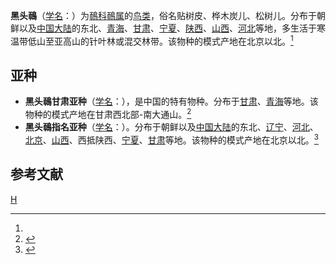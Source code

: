 {{Speciesbox 
| genus = Sitta
| species = villosa
| status = LC
| status_system = IUCN3.1
| status_ref = <ref>{{IUCN|id=22711188 |title=''Sitta villosa'' |assessor=BirdLife International |assessor-link=BirdLife International |version=2013.2 |year=2012 |accessdate=26 November 2013}}</ref>
| image = Sitta villosa1.jpg
| authority = (Verreaux)<ref name='id3984'>{{cite web| url =http://www.bioinfo.cn/db05/BjdwSpecies.php?action=view&id=3984| title =黑头鳾| work =《中国动物物种编目数据库》| publisher =中国科学院微生物研究所| author =中国科学院动物研究所| accessdate =2009-04-04| deadurl =yes| archiveurl =https://web.archive.org/web/20131203122335/http://www.bioinfo.cn/db05/BjdwSpecies.php?action=view| archivedate =2013-12-03}}</ref>
}}

'''黑头鳾'''（[[学名|学名]]：{{lang|la|''Sitta villosa''}}）为[[鳾科|鳾科]][[鳾属|鳾属]]的[[鸟类|鸟类]]，俗名贴树皮、桦木炭儿、松树儿。分布于朝鲜以及[[中国大陆|中国大陆]]的东北、[[青海|青海]]、[[甘肃|甘肃]]、[[宁夏|宁夏]]、[[陕西|陕西]]、[[山西|山西]]、[[河北|河北]]等地，多生活于寒温带低山至亚高山的针叶林或混交林带。该物种的模式产地在北京以北。<ref name='id3984'/>

== 亚种 ==
*'''黑头鳾甘肃亚种'''（[[学名|学名]]：{{lang|la|''Sitta villosa bangsi''}}），是中国的特有物种。分布于[[甘肃|甘肃]]、[[青海|青海]]等地。该物种的模式产地在甘肃西北部-南大通山。<ref name='id3985'>{{cite web| url =http://www.bioinfo.cn/db05/BjdwSpecies.php?action=view&id=3985| title =黑头鳾甘肃亚种| work =《中国动物物种编目数据库》| publisher =中国科学院微生物研究所| author =中国科学院动物研究所| accessdate =2009-04-04| deadurl =yes| archiveurl =https://web.archive.org/web/20160305072205/http://www.bioinfo.cn/db05/BjdwSpecies.php?action=view&id=3985| archivedate =2016-03-05}}</ref>
*'''黑头鳾指名亚种'''（[[学名|学名]]：{{lang|la|''Sitta villosa villosa''}}）。分布于朝鲜以及[[中国大陆|中国大陆]]的东北、[[辽宁|辽宁]]、[[河北|河北]]、[[北京|北京]]、[[山西|山西]]、西抵陕西、[[宁夏|宁夏]]、[[甘肃|甘肃]]等地。该物种的模式产地在北京以北。<ref name='id3986'>{{cite web| url =http://www.bioinfo.cn/db05/BjdwSpecies.php?action=view&id=3986| title =黑头鳾指名亚种| work =《中国动物物种编目数据库》| publisher =中国科学院微生物研究所| author =中国科学院动物研究所| accessdate =2009-04-04| archive-date =2016-03-05| archive-url =https://web.archive.org/web/20160305025208/http://www.bioinfo.cn/db05/BjdwSpecies.php?action=view&id=3986| dead-url =yes}}</ref>

== 参考文献 ==
{{reflist}}

{{Taxonbar}}

[[Category:鳾属|H]]